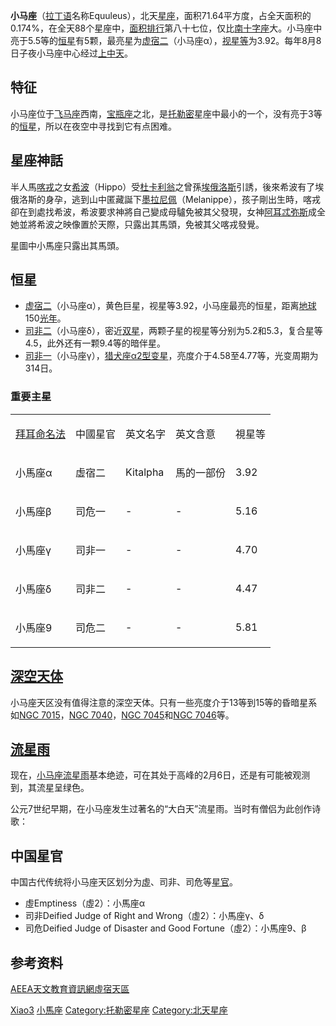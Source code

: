 {{Infobox constellation
|name = Equuleus
|abbreviation = Equ
|genitive = Equulei
|symbology = 马驹
|RA = 21
|dec= 10
|areatotal = 72
|arearank = 第87位
|numberstars = 无
|starname = [[虚宿二|虚宿二]]（小马座α）
|starmagnitude = 3.92
|meteorshowers = 无
|bordering =
* [[水瓶座|水瓶座]]
* [[海豚座|海豚座]]
* [[飞马座|飞马座]]
|latmax = 90
|latmin = 80
|month = 9月
|notes=}}

'''小马座'''（[[拉丁语|拉丁语]]名称Equuleus），北天[[星座|星座]]，面积71.64平方度，占全天面积的0.174%，在全天88个星座中，[[星座面积列表|面积排行]]第八十七位，仅比[[南十字座|南十字座]]大。小马座中亮于5.5等的[[恒星|恒星]]有5颗，最亮星为[[虚宿二|虚宿二]]（小马座α），[[视星等|视星等]]为3.92。每年8月8日子夜小马座中心经过[[中天_(天文学)|上中天]]。

== 特征 ==
小马座位于[[飞马座|飞马座]]西南，[[宝瓶座|宝瓶座]]之北，是[[托勒密|托勒密]]星座中最小的一个，没有亮于3等的[[恒星|恒星]]，所以在夜空中寻找到它有点困难。

== 星座神話 ==
半人馬[[喀戎|喀戎]]之女[[希波|希波]]（Hippo）受[[杜卡利翁|杜卡利翁]]之曾孫[[埃俄洛斯|埃俄洛斯]]引誘，後來希波有了埃俄洛斯的身孕，逃到山中匿藏誕下[[墨拉尼佩|墨拉尼佩]]（Melanippe），孩子剛出生時，喀戎卻在到處找希波，希波要求神將自己變成母驢免被其父發現，女神[[阿耳忒弥斯|阿耳忒弥斯]]成全她並將希波之映像置於天際，只露出其馬頭，免被其父喀戎發覺。

星圖中小馬座只露出其馬頭。

== 恒星 ==
* [[虚宿二|虚宿二]]（小马座α），黄色巨星，视星等3.92，小马座最亮的恒星，距离[[地球|地球]]150[[光年|光年]]。
* [[司非二|司非二]]（小马座δ），密近[[双星|双星]]，两颗子星的视星等分别为5.2和5.3，复合星等4.5，此外还有一颗9.4等的暗伴星。
* [[司非一|司非一]]（小马座γ），[[变星|猎犬座α2型变星]]，亮度介于4.58至4.77等，光变周期为314日。

=== 重要主星 ===
{| class="wikitable" 
|- 
| [[拜耳命名法|拜耳命名法]] || 中國星官 || 英文名字 || 英文含意 || 視星等 
|- 
| 小馬座α || 虛宿二 || Kitalpha || 馬的一部份 || 3.92
|- 
| 小馬座β || 司危一 || - || - || 5.16
|- 
| 小馬座γ || 司非一 || - || - || 4.70
|- 
| 小馬座δ || 司非二 || - || - || 4.47
|- 
| 小馬座9 || 司危二 || - || - || 5.81
|}

== [[深空天体|深空天体]] ==
小马座天区没有值得注意的深空天体。只有一些亮度介于13等到15等的昏暗星系如[[NGC_7015|NGC 7015]]，[[NGC_7040|NGC 7040]]，[[NGC_7045|NGC 7045]]和[[NGC_7046|NGC 7046]]等。

== [[流星雨|流星雨]] ==
现在，[[小马座流星雨|小马座流星雨]]基本绝迹，可在其处于高峰的2月6日，还是有可能被观测到，其流星呈绿色。 
 
公元7世纪早期，在小马座发生过著名的“大白天”流星雨。当时有僧侣为此创作诗歌： 
 
{{引用|伊奎拉斯是匹小马， 
 
它的流星雨令人羡慕惊诧。 
 
它们在那里飞奔，有的飞快，有的缓慢， 
 
老天爷，巨大火球一样的阵雨纷纷落下！}}
== 中国星官 ==
中国古代传统将小马座天区划分为[[虚宿|虛]]、司非、司危等[[星官|星官]]。
* 虛Emptiness（虛2）：小馬座α
* 司非Deified Judge of Right and Wrong（虛2）：小馬座γ、δ
* 司危Deified Judge of Disaster and Good Fortune（虛2）：小馬座9、β

== 参考资料 ==
{{Commons|Equuleus|小馬座}}
[http://aeea.nmns.edu.tw/2006/0607/ap060705.html AEEA天文教育資訊網虛宿天區] {{Wayback|url=http://aeea.nmns.edu.tw/2006/0607/ap060705.html |date=20110521232620 }}

{{星座/歷史/托勒密}}
{{星座/現代}}
{{小马座恒星}}

[[Category:星座|Xiao3]]
[[Category:小馬座|]]
[[Category:托勒密星座|Category:托勒密星座]]
[[Category:北天星座|Category:北天星座]]